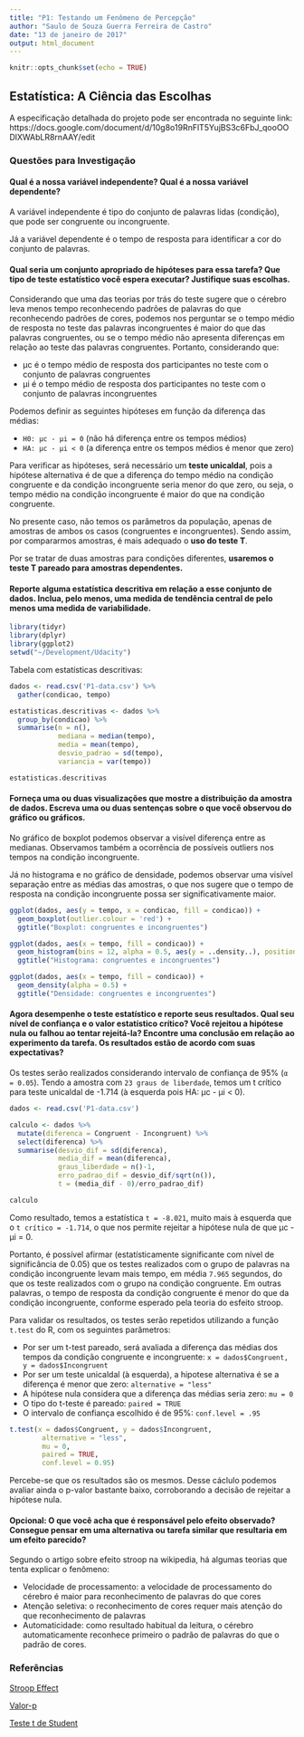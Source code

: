 ```yaml
---
title: "P1: Testando um Fenômeno de Percepção"
author: "Saulo de Souza Guerra Ferreira de Castro"
date: "13 de janeiro de 2017"
output: html_document
---
```


```r
knitr::opts_chunk$set(echo = TRUE)
```

## Estatística: A Ciência das Escolhas

A especificação detalhada do projeto pode ser encontrada no seguinte link:
https://docs.google.com/document/d/10g8o19RnFlT5YujBS3c6FbJ_qooOODlXWAbLR8rnAAY/edit

### Questões para Investigação

#### Qual é a nossa variável independente? Qual é a nossa variável dependente?

A variável independente é tipo do conjunto de palavras lidas (condição), que pode ser congruente ou incongruente.

Já a variável dependente é o tempo de resposta para identificar a cor do conjunto de palavras.

#### Qual seria um conjunto apropriado de hipóteses para essa tarefa? Que tipo de teste estatístico você espera executar? Justifique suas escolhas.

Considerando que uma das teorias por trás do teste sugere que o cérebro leva menos tempo reconhecendo padrões de palavras do que reconhecendo padrões de cores, podemos nos perguntar se o tempo médio de resposta no teste das palavras incongruentes é maior do que das palavras congruentes, ou se o tempo médio não apresenta diferenças em relação ao teste das palavras congruentes. Portanto, considerando que:

* µc é o tempo médio de resposta dos participantes no teste com o conjunto de palavras congruentes
* µi é o tempo médio de resposta dos participantes no teste com o conjunto de palavras incongruentes

Podemos definir as seguintes hipóteses em função da diferença das médias:

* `H0: µc - µi = 0` (não há diferença entre os tempos médios)
* `HA: µc - µi < 0` (a diferença entre os tempos médios é menor que zero)

Para verificar as hipóteses, será necessário um **teste unicaldal**, pois a hipótese alternativa é de que a diferença do tempo médio na condição congruente e da condição incongruente seria menor do que zero, ou seja, o tempo médio na condição incongruente é maior do que na condição congruente. 

No presente caso, não temos os parâmetros da população, apenas de amostras de ambos os casos (congruentes e incongruentes). Sendo assim, por compararmos amostras, é mais adequado o **uso do teste T**. 

Por se tratar de duas amostras para condições diferentes, **usaremos o teste T pareado para amostras dependentes.**

#### Reporte alguma estatística descritiva em relação a esse conjunto de dados. Inclua, pelo menos, uma medida de tendência central de pelo menos uma medida de variabilidade.

```r
library(tidyr)
library(dplyr)
library(ggplot2)
setwd("~/Development/Udacity")
```

Tabela com estatísticas descritivas:

```r
dados <- read.csv('P1-data.csv') %>% 
  gather(condicao, tempo) 

estatisticas.descritivas <- dados %>% 
  group_by(condicao) %>% 
  summarise(n = n(),
            mediana = median(tempo),
            media = mean(tempo),
            desvio_padrao = sd(tempo),
            variancia = var(tempo))

estatisticas.descritivas
```

#### Forneça uma ou duas visualizações que mostre a distribuição da amostra de dados. Escreva uma ou duas sentenças sobre o que você observou do gráfico ou gráficos.

No gráfico de boxplot podemos observar a visível diferença entre as medianas. Observamos também a ocorrência de possíveis outliers nos tempos na condição incongruente.

Já no histograma e no gráfico de densidade, podemos observar uma visível separação entre as médias das amostras, o que nos sugere que o tempo de resposta na condição incongruente possa ser significativamente maior.

```r

ggplot(dados, aes(y = tempo, x = condicao, fill = condicao)) + 
  geom_boxplot(outlier.colour = 'red') + 
  ggtitle("Boxplot: congruentes e incongruentes")

ggplot(dados, aes(x = tempo, fill = condicao)) + 
  geom_histogram(bins = 12, alpha = 0.5, aes(y = ..density..), position = 'identity') + 
  ggtitle("Histograma: congruentes e incongruentes")

ggplot(dados, aes(x = tempo, fill = condicao)) + 
  geom_density(alpha = 0.5) + 
  ggtitle("Densidade: congruentes e incongruentes")

```

#### Agora desempenhe o teste estatístico e reporte seus resultados. Qual seu nível de confiança e o valor estatístico crítico? Você rejeitou a hipótese nula ou falhou ao tentar rejeitá-la? Encontre uma conclusão em relação ao experimento da tarefa. Os resultados estão de acordo com suas expectativas?

Os testes serão realizados considerando intervalo de confiança de 95% (`α = 0.05`). Tendo a amostra com `23 graus de liberdade`, temos um t crítico para teste unicaldal de -1.714 (à esquerda pois HA: µc - µi < 0).

```r
dados <- read.csv('P1-data.csv')

calculo <- dados %>% 
  mutate(diferenca = Congruent - Incongruent) %>% 
  select(diferenca) %>% 
  summarise(desvio_dif = sd(diferenca),
            media_dif = mean(diferenca),
            graus_liberdade = n()-1,
            erro_padrao_dif = desvio_dif/sqrt(n()),
            t = (media_dif - 0)/erro_padrao_dif)

calculo
```

Como resultado, temos a estatística `t = -8.021`, muito mais à esquerda que o `t crítico = -1.714`, o que nos permite rejeitar a hipótese nula de que µc - µi = 0.

Portanto, é possível afirmar (estatísticamente significante com nível de significância de 0.05) que os testes realizados com o grupo de palavras na condição incongruente levam mais tempo, em média `7.965` segundos, do que os teste realizados com o grupo na condição congruente. Em outras palavras, o tempo de resposta da condição congruente é menor do que da condição incongruente, conforme esperado pela teoria do esfeito stroop.

Para validar os resultados, os testes serão repetidos utilizando a função `t.test` do R, com os seguintes parâmetros:

* Por ser um t-test pareado, será avaliada a diferença das médias dos tempos da condição congruente e incongruente: `x = dados$Congruent, y = dados$Incongruent`
* Por ser um teste unicaldal (à esquerda), a hipotese alternativa é se a diferença é menor que zero: `alternative = "less"`
* A hipótese nula considera que a diferença das médias seria zero: `mu = 0`
* O tipo do t-teste é pareado: `paired = TRUE`
* O intervalo de confiança escolhido é de 95%: `conf.level = .95`

```r
t.test(x = dados$Congruent, y = dados$Incongruent,
        alternative = "less", 
        mu = 0, 
        paired = TRUE, 
        conf.level = 0.95)
```

Percebe-se que os resultados são os mesmos. Desse cáclulo podemos avaliar ainda o p-valor bastante baixo, corroborando a decisão de rejeitar a hipótese nula. 

#### Opcional: O que você acha que é responsável pelo efeito observado? Consegue pensar em uma alternativa ou tarefa similar que resultaria em um efeito parecido?

Segundo o artigo sobre efeito stroop na wikipedia, há algumas teorias que tenta explicar o fenômeno:

* Velocidade de processamento: a velocidade de processamento do cérebro é maior para reconhecimento de palavras do que cores
* Atenção seletiva: o reconhecimento de cores requer mais atenção do que reconhecimento de palavras
* Automaticidade: como resultado habitual da leitura, o cérebro automaticamente reconhece primeiro o padrão de palavras do que o padrão de cores.

### Referências

[Stroop Effect](https://en.wikipedia.org/wiki/Stroop_effect)

[Valor-p](https://pt.wikipedia.org/wiki/Valor-p)

[Teste t de Student](https://pt.wikipedia.org/wiki/Teste_t_de_Student)


